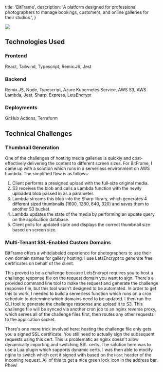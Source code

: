
  title: 'BitFrame',
  description:
    'A platform designed for professional photographers to manage bookings, customers, and online galleries for their studios.',
}

<Image src={gallery} />

## Technologies Used

### Frontend

React, Tailwind, Typescript, Remix.JS, Jest

### Backend

Remix.JS, Node, Typescript, Azure Kubernetes Service, AWS S3, AWS Lambda, Jest, Sharp, Express, LetsEncrypt

### Deployments

GitHub Actions, Terraform

## Technical Challenges

### Thumbnail Generation

One of the challenges of hosting media galleries is quickly and cost-effectively delivering the content to different screen sizes. For BitFrame, I came up with a solution which runs in a serverless environment on AWS Lambda. The simplified flow is as follows:

1. Client performs a presigned upload with the full-size original media.
2. S3 receives the blob and calls a Lambda function with the newly uploaded blob passed in as a parameter.
3. Lambda streams this blob into the Sharp library, which generates 4 different sized thumbnails (1600, 1280, 640, 320) and saves them to another S3 bucket.
4. Lambda updates the state of the media by performing an update query on the application database.
5. Client polls for updated state and displays the correct thumbnail size based on screen size.

### Multi-Tenant SSL-Enabled Custom Domains

BitFrame offers a whitelabeled experience for photographers to use their own domain names for gallery hosting. I use LetsEncrypt to generate free certificates on behalf of the client.

This proved to be a challenge because LetsEncrypt requires you to host a challenge response file on the request domain you want to sign. There's a provided command line tool to make the request and generate the challenge response file, but this tool wasn't designed to be automated. In order to get this to work, I needed to build a serverless function which runs on a cron schedule to determine which domains need to be updated. I then run the CLI tool to generate the challenge response and upload it to S3. This challenge file will be synced via another cron job to an nginx reverse proxy, which serves all of the challenge files first, then routes any other requests to the application socket.

There's one more trick involved here: hosting the challenge file only gets you a signed SSL certificate. You still need to actually sign the subsequent requests using this cert. This is problematic as nginx doesn't allow dynamically importing and switching SSL certs. The solution here was to use a Lua plugin which supports dynamic certs. I was then able to modify nginx to switch which cert it signed with based on the `Host` header of the incoming request. All of this to get a nice green lock icon in the address bar. Phew!
